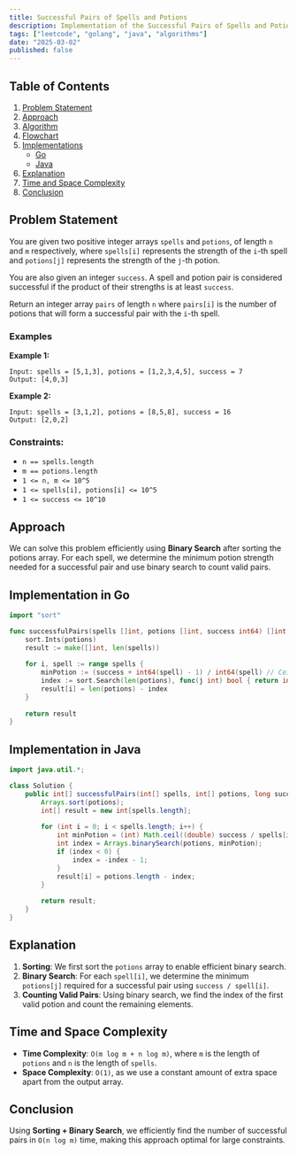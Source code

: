 ```yaml
---
title: Successful Pairs of Spells and Potions
description: Implementation of the Successful Pairs of Spells and Potions algorithm with Go and Java.
tags: ["leetcode", "golang", "java", "algorithms"]
date: "2025-03-02"
published: false
---
```


## Table of Contents

1. [Problem Statement](#problem-statement)
2. [Approach](#approach)
3. [Algorithm](#algorithm)
4. [Flowchart](#flowchart)
5. [Implementations](#implementations)
   - [Go](#implementation-in-go)
   - [Java](#implementation-in-java)
6. [Explanation](#explanation)
7. [Time and Space Complexity](#time-and-space-complexity)
8. [Conclusion](#conclusion)

## Problem Statement


You are given two positive integer arrays `spells` and `potions`, of length `n` and `m` respectively, where `spells[i]` represents the strength of the `i`-th spell and `potions[j]` represents the strength of the `j`-th potion.

You are also given an integer `success`. A spell and potion pair is considered successful if the product of their strengths is at least `success`.

Return an integer array `pairs` of length `n` where `pairs[i]` is the number of potions that will form a successful pair with the `i`-th spell.

### Examples

**Example 1:**

```
Input: spells = [5,1,3], potions = [1,2,3,4,5], success = 7
Output: [4,0,3]
```

**Example 2:**

```
Input: spells = [3,1,2], potions = [8,5,8], success = 16
Output: [2,0,2]
```

### Constraints:

- `n == spells.length`
- `m == potions.length`
- `1 <= n, m <= 10^5`
- `1 <= spells[i], potions[i] <= 10^5`
- `1 <= success <= 10^10`

## Approach

We can solve this problem efficiently using **Binary Search** after sorting the potions array. For each spell, we determine the minimum potion strength needed for a successful pair and use binary search to count valid pairs.

## Implementation in Go

```go
import "sort"

func successfulPairs(spells []int, potions []int, success int64) []int {
    sort.Ints(potions)
    result := make([]int, len(spells))
    
    for i, spell := range spells {
        minPotion := (success + int64(spell) - 1) / int64(spell) // Ceiling division
        index := sort.Search(len(potions), func(j int) bool { return int64(potions[j]) >= minPotion })
        result[i] = len(potions) - index
    }
    
    return result
}
```

## Implementation in Java

```java
import java.util.*;

class Solution {
    public int[] successfulPairs(int[] spells, int[] potions, long success) {
        Arrays.sort(potions);
        int[] result = new int[spells.length];
        
        for (int i = 0; i < spells.length; i++) {
            int minPotion = (int) Math.ceil((double) success / spells[i]);
            int index = Arrays.binarySearch(potions, minPotion);
            if (index < 0) {
                index = -index - 1;
            }
            result[i] = potions.length - index;
        }
        
        return result;
    }
}
```

## Explanation

1. **Sorting**: We first sort the `potions` array to enable efficient binary search.
2. **Binary Search**: For each `spell[i]`, we determine the minimum `potions[j]` required for a successful pair using `success / spell[i]`.
3. **Counting Valid Pairs**: Using binary search, we find the index of the first valid potion and count the remaining elements.

## Time and Space Complexity

- **Time Complexity**: `O(m log m + n log m)`, where `m` is the length of `potions` and `n` is the length of `spells`.
- **Space Complexity**: `O(1)`, as we use a constant amount of extra space apart from the output array.

## Conclusion

Using **Sorting + Binary Search**, we efficiently find the number of successful pairs in `O(n log m)` time, making this approach optimal for large constraints.

